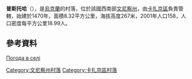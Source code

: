 {{coord|49|41|0|N|28|43|24|E|scale:30000|display=title}}

'''普斯托哈'''（{{lang-uk|Пустоха}}），是[[烏克蘭|烏克蘭]]的村落，位於該國西南部[[文尼察州|文尼察州]]，由[[卡扎京區|卡扎京區]]負責管轄，始建於1470年，面積8.32平方公里，海拔高度267米，2001年人口158，人口密度每平方公里18.99人。

==參考資料==
[http://weather.in.ua/ua/vinnickaja/21869 Погода в селі ] {{Wayback|url=http://weather.in.ua/ua/vinnickaja/21869 |date=20201029162715 }}

[[Category:文尼察州村落|Category:文尼察州村落]]
[[Category:卡扎京區村落|Category:卡扎京區村落]]


{{Vinnytsia-geo-stub}}